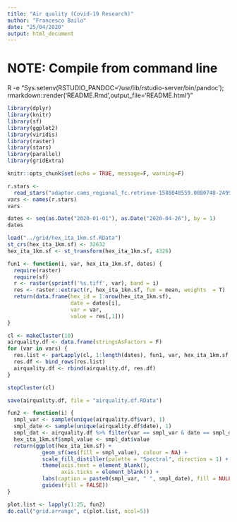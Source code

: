 ```yaml
---
title: "Air quality (Covid-19 Research)"
author: "Francesco Bailo"
date: "25/04/2020"
output: html_document
---
```


# NOTE: Compile from command line 
R -e "Sys.setenv(RSTUDIO_PANDOC='/usr/lib/rstudio-server/bin/pandoc'); rmarkdown::render('README.Rmd',output_file='README.html')"

```r
library(dplyr)
library(knitr)
library(sf)
library(ggplot2)
library(viridis)
library(raster)
library(stars)
library(parallel)
library(gridExtra)

knitr::opts_chunk$set(echo = TRUE, message=F, warning=F)
```

```r
r.stars <- 
  read_stars("adaptor.cams_regional_fc.retrieve-1588048559.0080748-2499-7-2786eb2f-f42f-46e1-953e-8b830990de9b.nc")
vars <- names(r.stars)
vars
```

```r
dates <- seq(as.Date("2020-01-01"), as.Date("2020-04-26"), by = 1)
dates
```

```r

load("../grid/hex_ita_1km.sf.RData")
st_crs(hex_ita_1km.sf) <- 32632
hex_ita_1km.sf <- st_transform(hex_ita_1km.sf, 4326)

fun1 <- function(i, var, hex_ita_1km.sf, dates) {
  require(raster)
  require(sf)
  r <- raster(sprintf('%s.tiff', var), band = i)
  res <- raster::extract(r, hex_ita_1km.sf, fun = mean, weights  = T)
  return(data.frame(hex_id = 1:nrow(hex_ita_1km.sf),
                    date = dates[i],
                    var = var,
                    value = res[,1]))
}

cl <- makeCluster(10)
airquality.df <- data.frame(stringsAsFactors = F)
for (var in vars) {
  res.list <- parLapply(cl, 1:length(dates), fun1, var, hex_ita_1km.sf, dates)
  res.df <- bind_rows(res.list)
  airquality.df <- rbind(airquality.df, res.df)
}

stopCluster(cl)

save(airquality.df, file = "airquality.df.RData")

```

```r
fun2 <- function(i) {
  smpl_var <- sample(unique(airquality.df$var), 1)
  smpl_date <- sample(unique(airquality.df$date), 1)
  smpl_dat <- airquality.df %>% filter(var == smpl_var & date == smpl_date)
  hex_ita_1km.sf$smpl_value <- smpl_dat$value
  return(ggplot(hex_ita_1km.sf) +
           geom_sf(aes(fill = smpl_value), colour = NA) +
           scale_fill_distiller(palette = "Spectral", direction = 1) +
           theme(axis.text = element_blank(),
                 axis.ticks = element_blank()) +
           labs(caption = paste0(smpl_var, " ", smpl_date), fill = NULL) +
           guides(fill = FALSE))
}

plot.list <- lapply(1:25, fun2)
do.call("grid.arrange", c(plot.list, ncol=5))
```




